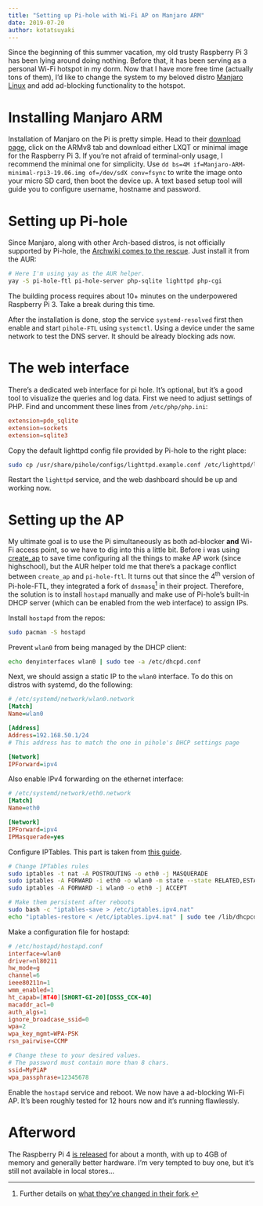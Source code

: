 ```yaml
---
title: "Setting up Pi-hole with Wi-Fi AP on Manjaro ARM"
date: 2019-07-20
author: kotatsuyaki
---
```


Since the beginning of this summer vacation, my old trusty Raspberry Pi 3 has been lying around doing nothing. Before that, it has been serving as a personal Wi-Fi hotspot in my dorm. Now that I have more free time (actually tons of them), I'd like to change the system to my beloved distro [Manjaro Linux](https://manjaro.org/) and add ad-blocking functionality to the hotspot.

# Installing Manjaro ARM

Installation of Manjaro on the Pi is pretty simple. Head to their [download page](https://manjaro.org/download/), click on the ARMv8 tab and download either LXQT or minimal image for the Raspberry Pi 3. If you're not afraid of terminal-only usage, I recommend the minimal one for simplicity. Use `dd bs=4M if=Manjaro-ARM-minimal-rpi3-19.06.img of=/dev/sdX conv=fsync` to write the image onto your micro SD card, then boot the device up. A text based setup tool will guide you to configure username, hostname and password.

<!-- more -->

# Setting up Pi-hole

Since Manjaro, along with other Arch-based distros, is not officially supported by Pi-hole, the [Archwiki comes to the rescue](https://wiki.archlinux.org/index.php/Pi-hole). Just install it from the AUR:

```bash
# Here I'm using yay as the AUR helper.
yay -S pi-hole-ftl pi-hole-server php-sqlite lighttpd php-cgi
```

The building process requires about 10+ minutes on the underpowered Raspberry Pi 3. Take a break during this time.

After the installation is done, stop the service `systemd-resolved` first then enable and start `pihole-FTL` using `systemctl`. Using a device under the same network to test the DNS server. It should be already blocking ads now.

# The web interface

There's a dedicated web interface for pi hole. It's optional, but it's a good tool to visualize the queries and log data. First we need to adjust settings of PHP. Find and uncomment these lines from `/etc/php/php.ini`:

```conf
extension=pdo_sqlite
extension=sockets
extension=sqlite3
```

Copy the default lighttpd config file provided by Pi-hole to the right place:

```bash
sudo cp /usr/share/pihole/configs/lighttpd.example.conf /etc/lighttpd/lighttpd.conf
```

Restart the `lighttpd` service, and the web dashboard should be up and working now.

# Setting up the AP

My ultimate goal is to use the Pi simultaneously as both ad-blocker **and** Wi-Fi access point, so we have to dig into this a little bit. Before i was using [create_ap](https://github.com/oblique/create_ap) to save time configuring all the things to make AP work (since highschool), but the AUR helper told me that there's a package conflict between `create_ap` and `pi-hole-ftl`. It turns out that since the 4<sup>th</sup> version of Pi-hole-FTL, they integrated a fork of `dnsmasq`[^1] in their project. Therefore, the solution is to install `hostapd` manually and make use of Pi-hole's built-in DHCP server (which can be enabled from the web interface) to assign IPs.

Install `hostapd` from the repos:

```bash
sudo pacman -S hostapd
```

Prevent `wlan0` from being managed by the DHCP client:

```bash
echo denyinterfaces wlan0 | sudo tee -a /etc/dhcpd.conf
```

Next, we should assign a static IP to the `wlan0` interface. To do this on distros with systemd, do the following:

```ini
# /etc/systemd/network/wlan0.network
[Match]
Name=wlan0

[Address]
Address=192.168.50.1/24
# This address has to match the one in pihole's DHCP settings page

[Network]
IPForward=ipv4
```

Also enable IPv4 forwarding on the ethernet interface:

```ini
# /etc/systemd/network/eth0.network
[Match]
Name=eth0

[Network]
IPForward=ipv4
IPMasquerade=yes
```

Configure IPTables. This part is taken from [this guide](https://qiita.com/mt08/items/ea3a5357c0c9c4ae121b).

```bash
# Change IPTables rules
sudo iptables -t nat -A POSTROUTING -o eth0 -j MASQUERADE
sudo iptables -A FORWARD -i eth0 -o wlan0 -m state --state RELATED,ESTABLISHED -j ACCEPT
sudo iptables -A FORWARD -i wlan0 -o eth0 -j ACCEPT

# Make them persistent after reboots
sudo bash -c "iptables-save > /etc/iptables.ipv4.nat"
echo "iptables-restore < /etc/iptables.ipv4.nat" | sudo tee /lib/dhcpcd/dhcpcd-hooks/70-ipv4-nat
```

Make a configuration file for hostapd:

```conf
# /etc/hostapd/hostapd.conf
interface=wlan0
driver=nl80211
hw_mode=g
channel=6
ieee80211n=1
wmm_enabled=1
ht_capab=[HT40][SHORT-GI-20][DSSS_CCK-40]
macaddr_acl=0
auth_algs=1
ignore_broadcase_ssid=0
wpa=2
wpa_key_mgmt=WPA-PSK
rsn_pairwise=CCMP

# Change these to your desired values.
# The password must contain more than 8 chars.
ssid=MyPiAP
wpa_passphrase=12345678
```

Enable the `hostapd` service and reboot. We now have a ad-blocking Wi-Fi AP. It's been roughly tested for 12 hours now and it's running flawlessly.

# Afterword

The Raspberry Pi 4 [is released](https://www.raspberrypi.org/blog/raspberry-pi-4-on-sale-now-from-35/) for about a month, with up to 4GB of memory and generally better hardware. I'm very tempted to buy one, but it's still not available in local stores...

[^1]: Further details on [what they've changed in their fork](https://docs.pi-hole.net/ftldns/dns-resolver/).
